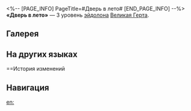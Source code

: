<%-- [PAGE_INFO]
PageTitle=#Дверь в лето#
[END_PAGE_INFO] --%>
{{Эйдолон Инфобокс
|Название         = Дверь в лето
|Изображение      = Эйдолон Дверь в лето.png
|Персонаж         = Великая Герта
|Уровень          = 3
|Длительность     = 
|Описание         = Уровень навыка повышается на 2, максимальный уровень - 15. Уровень таланта повышается на 2, максимальный уровень - 15.
|Свойство1        = 
|Масштабирование1 = 
}}
'''«Дверь в лето»''' — 3 уровень [[эйдолон]]а [[Великая Герта]].

==Галерея==
{{Галерея|position=left|captionalign=center
|Персонаж Великая Герта Эйдолон 3.png|Осколок Эйдолона
}}

==На других языках==
{{На других языках
|en   = Door into Summer
|zhs  = 进入盛夏之门
|zht  = 進入盛夏之門
|ja   = {{Rubi|真夏|まなつ}}の{{Rubi|扉|とびら}}の{{Rubi|向|む}}こう
|ko   = 여름으로 가는 문
|es   = Puerta al verano
|fr   = Porte vers l'été
|ru   = Дверь в лето
|th   = Door into Summer
|vi   = Cánh Cổng Bước Vào Mùa Hè
|de   = Durch das Tor des Hochsommers
|id   = Door into Summer
|pt   = A Porta para o Verão
}}

==История изменений
{{История изменений|3.5}}

==Навигация==
{{Навык Навбокс|Великая Герта}}

[[en:]]